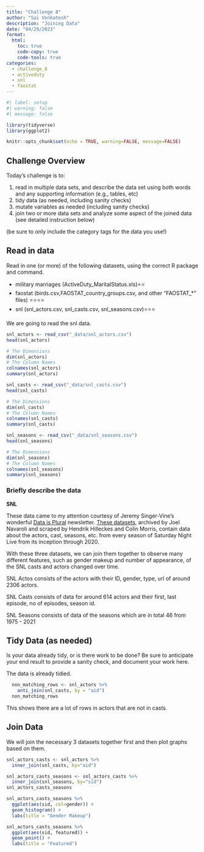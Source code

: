 ```yaml
---
title: "Challenge 8"
author: "Sai Venkatesh"
description: "Joining Data"
date: "04/29/2023"
format:
  html:
    toc: true
    code-copy: true
    code-tools: true
categories:
  - challenge_8
  - activeduty
  - snl
  - faostat
---
```


```r
#| label: setup
#| warning: false
#| message: false

library(tidyverse)
library(ggplot2)

knitr::opts_chunk$set(echo = TRUE, warning=FALSE, message=FALSE)
```

## Challenge Overview {#challenge-overview}

Today's challenge is to:

1)  read in multiple data sets, and describe the data set using both words and any supporting information (e.g., tables, etc)
2)  tidy data (as needed, including sanity checks)
3)  mutate variables as needed (including sanity checks)
4)  join two or more data sets and analyze some aspect of the joined data (see detailed instruction below)

(be sure to only include the category tags for the data you use!)

## Read in data {#read-in-data}

Read in one (or more) of the following datasets, using the correct R package and command.

-   military marriages (ActiveDuty_MaritalStatus.xls)⭐⭐
-   faostat (birds.csv,FAOSTAT_country_groups.csv, and other "FAOSTAT\_\*" files) ⭐⭐⭐⭐
-   snl (snl_actors.csv, snl_casts.csv, snl_seasons.csv)⭐⭐⭐

We are going to read the snl data.

```r
snl_actors <- read_csv("_data/snl_actors.csv")
head(snl_actors)

# The Dimensions 
dim(snl_actors)
# The Column Names 
colnames(snl_actors)
summary(snl_actors)

snl_casts <- read_csv("_data/snl_casts.csv")
head(snl_casts)

# The Dimensions 
dim(snl_casts)
# The Column Names 
colnames(snl_casts)
summary(snl_casts)

snl_seasons <- read_csv("_data/snl_seasons.csv")
head(snl_seasons)

# The Dimensions 
dim(snl_seasons)
# The Column Names 
colnames(snl_seasons)
summary(snl_seasons)

```

### Briefly describe the data {#briefly-describe-the-data}

**SNL**

These data came to my attention courtesy of Jeremy Singer-Vine's wonderful [Data is Plural](https://dacss.github.io/601_Winter_2022-2023/posts/data-is-plural.com) newsletter. [These datasets](https://github.com/hhllcks/snldb), archived by Joel Navaroli and scraped by Hendrik Hilleckes and Colin Morris, contain data about the actors, cast, seasons, etc. from every season of Saturday Night Live from its inception through 2020.

With these three datasets, we can join them together to observe many different features, such as gender makeup and number of appearance, of the SNL casts and actors changed over time.

SNL Actos consists of the actors with their ID, gender, type, url of around 2306 actors.

SNL Casts consists of data for around 614 actors and their first, last episode, no of episodes, season id.

SNL Seasons consists of data of the seasons which are in total 46 from 1975 - 2021

## Tidy Data (as needed) {#tidy-data-as-needed}

Is your data already tidy, or is there work to be done? Be sure to anticipate your end result to provide a sanity check, and document your work here.

The data is already tidied. 

```r

  non_matching_rows <- snl_actors %>%
    anti_join(snl_casts, by = "aid")
  non_matching_rows
```

This shows there are a lot of rows in actors that are not in casts.

## Join Data {#join-data}

We will join the necessary 3 datasets together first and then plot graphs based on them.
```r

snl_actors_casts <- snl_actors %>%
  inner_join(snl_casts, by="aid")

snl_actors_casts_seasons <- snl_actors_casts %>%
  inner_join(snl_seasons, by="sid")
snl_actors_casts_seasons

snl_actors_casts_seasons %>%
  ggplot(aes(sid, col=gender)) +
  geom_histogram() + 
  labs(title = "Gender Makeup")

snl_actors_casts_seasons %>%
  ggplot(aes(sid, featured)) +
  geom_point() + 
  labs(title = "Featured")

```

